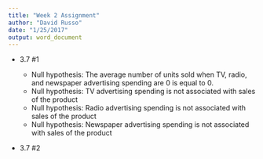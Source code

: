 ```yaml
---
title: "Week 2 Assignment"
author: "David Russo"
date: "1/25/2017"
output: word_document
---
```


* 3.7 #1

    + Null hypothesis: The average number of units sold when TV, radio, and newspaper advertising spending are 0 is equal to 0.
    + Null hypothesis: TV advertising spending is not associated with sales of the product
    + Null hypothesis: Radio advertising spending is not associated with sales of the product
    + Null hypothesis: Newspaper advertising spending is not associated with sales of the product 
    
* 3.7 #2
